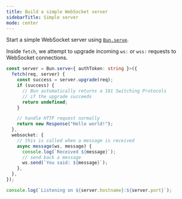 ---
title: Build a simple WebSocket server
sidebarTitle: Simple server
mode: center
---

Start a simple WebSocket server using [`Bun.serve`](https://bun.com/docs/api/http).

Inside `fetch`, we attempt to upgrade incoming `ws:` or `wss:` requests to WebSocket connections.

```ts server.ts icon="/icons/typescript.svg"
const server = Bun.serve<{ authToken: string }>({
  fetch(req, server) {
    const success = server.upgrade(req);
    if (success) {
      // Bun automatically returns a 101 Switching Protocols
      // if the upgrade succeeds
      return undefined;
    }

    // handle HTTP request normally
    return new Response("Hello world!");
  },
  websocket: {
    // this is called when a message is received
    async message(ws, message) {
      console.log(`Received ${message}`);
      // send back a message
      ws.send(`You said: ${message}`);
    },
  },
});

console.log(`Listening on ${server.hostname}:${server.port}`);
```
